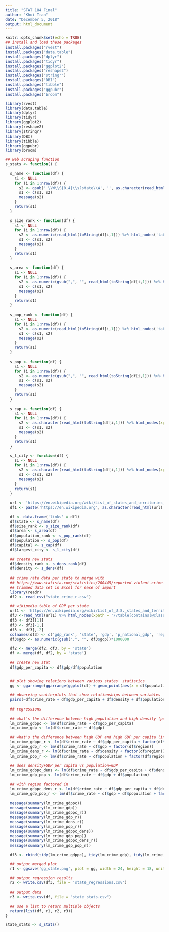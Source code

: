 ---
title: "STAT 184 Final" 
author: "Khoi Tran" 
date: "December 5, 2018" 
output: html_document 
---

```{r setup, include=FALSE} 
knitr::opts_chunk$set(echo = TRUE)
## install and load these packages
install.packages("rvest")
install.packages("data.table")
install.packages("dplyr") 
install.packages("tidyr") 
install.packages("ggplot2") 
install.packages("reshape2") 
install.packages("stringr") 
install.packages("DBI")
install.packages("tibble")
install.packages("ggpubr")
install.packages("broom")

library(rvest)
library(data.table)
library(dplyr) 
library(tidyr) 
library(ggplot2) 
library(reshape2) 
library(stringr) 
library(DBI)
library(tibble)
library(ggpubr)
library(broom)

## web scraping function
s_stats <- function() { 
  
  s_name <- function(df) {
    s1 <- NULL
    for (i in 1:nrow(df)) {
      s2 <- gsub(' \\W\\S{0,4}\\s?state\\W', '', as.character(read_html(toString(df[i,1])) %>% html_nodes(xpath = '//div/h1[@id = "firstHeading"]') %>% html_text()))
      s1 <- c(s1, s2)
      message(s2)
    }
    return(s1)
  }
  
  s_size_rank <- function(df) {
    s1 <- NULL
    for (i in 1:nrow(df)) {
      s2 <- as.numeric(read_html(toString(df[i,1])) %>% html_nodes('table') %>% .[[1]] %>% html_nodes(xpath = '//table[contains(@class, "vcard")]//th[@scope][text() = "Area"]/following-sibling::td/a') %>% html_text() %>% str_extract('\\d+'))
      s1 <- c(s1, s2)
      message(s2)
    }
    return(s1)
  }
  
  s_area <- function(df) {
    s1 <- NULL
    for (i in 1:nrow(df)) {
      s2 <- as.numeric(gsub(",", "", read_html(toString(df[i,1])) %>% html_nodes('table') %>% .[[1]] %>% html_nodes(xpath = '//table[contains(@class, "vcard")]//th[@scope][text() = "Area"]/ancestor::tr/following-sibling::tr[1]/td') %>% html_text() %>% str_extract('[:digit:]{0,3}[:punct:]{0,1}[:digit:]{0,3}')))
      s1 <- c(s1, s2)
      message(s2)
    }
    return(s1)
  }
  
  s_pop_rank <- function(df) {
    s1 <- NULL
    for (i in 1:nrow(df)) {
      s2 <- as.numeric(read_html(toString(df[i,1])) %>% html_nodes('table') %>% .[[1]] %>% html_nodes(xpath = '//table[contains(@class, "vcard")]//th[@scope][text() = "Population"]/following-sibling::td/a') %>% html_text() %>% str_extract('[:digit:]{1,2}'))
      s1 <- c(s1, s2)
      message(s2)
    }
    return(s1)
  }
  
  s_pop <- function(df) {
    s1 <- NULL
    for (i in 1:nrow(df)) {
      s2 <- as.numeric(gsub(",", "", read_html(toString(df[i,1])) %>% html_nodes('table') %>% .[[1]] %>% html_nodes(xpath = '//table[contains(@class, "vcard")]//th[@scope][text() = "Population"]/ancestor::tr/following-sibling::tr[1]/td/text()[1]') %>% html_text() %>% str_extract('\\S+'), perl = TRUE))
      s1 <- c(s1, s2)
      message(s2)
    }
    return(s1)
  }
  
  s_cap <- function(df) {
    s1 <- NULL
    for (i in 1:nrow(df)) {
      s2 <- as.character(read_html(toString(df[i,1])) %>% html_nodes(xpath = '//table[contains(@class, "vcard")]//a[contains(@href, "capital")]/ancestor::th/following-sibling::td/a') %>% html_text())
      s1 <- c(s1, s2)
      message(s2)
    }
    return(s1)
  }
  
  s_l_city <- function(df) {
    s1 <- NULL
    for (i in 1:nrow(df)) {
      s2 <- as.character(read_html(toString(df[i,1])) %>% html_nodes(xpath = '//table[contains(@class, "vcard")]//a[contains(@href, "largest_cities")]/ancestor::th/following-sibling::td/a') %>% html_text())
      s1 <- c(s1, s2)
      message(s2)
    }
    return(s1)
  }
  
  url <- 'https://en.wikipedia.org/wiki/List_of_states_and_territories_of_the_United_States'
  df1 <- paste('https://en.wikipedia.org', as.character(read_html(url) %>% html_nodes('table') %>% .[[1]] %>% html_nodes(xpath = '//table[contains(@class, "sortable")][1]//tr//th[@scope = "row"][1]//a[contains(@href, "wiki")]') %>% html_attr('href')), sep = "")
  
  df <- data.frame('links' = df1)
  df$state <- s_name(df)
  df$size_rank <- s_size_rank(df)
  df$area <- s_area(df)
  df$population_rank <- s_pop_rank(df)
  df$population <- s_pop(df)
  df$capital <- s_cap(df)
  df$largest_city <- s_l_city(df)
  
  ## create new stats
  df$density_rank <- s_dens_rank(df)
  df$density <- s_dens(df)
  
  ## crime rate data per state to merge with
  ## https://www.statista.com/statistics/200445/reported-violent-crime-rate-in-the-us-states/
  ## trimmed data set in Excel for ease of import
  library(readr)
  df2 <- read_csv("state_crime_r.csv")
  
  ## wikipedia table of GDP per state
  url1 <- 'https://en.wikipedia.org/wiki/List_of_U.S._states_and_territories_by_GDP'
  df3 <-read_html(url1) %>% html_nodes(xpath = '//table[contains(@class, "sortable")][1]') %>% html_table(fill = TRUE)
  df3 <- df3[[1]]
  df3 <- df3[-1,]
  df3 <- df3[,-2]
  colnames(df3) <- c('gdp_rank', 'state', 'gdp', 'p_national_gdp', 'region')
  df3$gdp <- as.numeric(gsub(",", "", df3$gdp))*1000000
  
  df2 <- merge(df2, df3, by = 'state')
  df <- merge(df, df2, by = 'state')
  
  ## create new stat
  df$gdp_per_capita <- df$gdp/df$population


  ## plot showing relations between various states' statistics
  gg <- ggarrange(ggarrange(ggplot(df) + geom_point(aes(x = df$population, y = df$area, colour = factor(df$region))) + labs(title = 'The Relation Between State Population, Area, and Region', x = 'Population', y = 'Area (square mi.)', colour = 'Region'), ggplot(df) + geom_smooth(aes(x = df$gdp_per_capita, y = df$crime_rate, colour = factor(df$region))) + labs(title = 'The Relation Between GDP Per Capita, Crime Rate, and Region', x = 'GDP Per Capita', y = 'Crime Rate', colour = 'Region'), ncol = 2, nrow = 1, widths = c(48,48), heights = c(24,24)), ggarrange(ggplot(df) + geom_smooth(aes(x = df$density, y = df$crime_rate, colour = factor(df$region))) + labs(title = 'The Relation Between Density, Crime Rate, and Region', x = 'Density', y = 'Crime Rate', colour = 'Region'), ggplot(df) + geom_smooth(aes(x = df$population, y = df$crime_rate, colour = factor(df$region))) + labs(title = 'The Relation Between Population, Crime Rate, and Region', x = 'Population', y = 'Crime Rate', colour = 'Region'), ncol = 2, nrow = 1, widths = c(48,48), heights = c(24,24)), ncol = 1, nrow = 2, widths = c(48,48), heights = c(48,48))
  
  ## observing scatterplots that show relationships between variables
  pairs(~df$crime_rate + df$gdp_per_capita + df$density + df$population + df$area + df$gdp)
  
  ## regressions
  
  ## what's the difference between high population and high density (population over area)?
  lm_crime_gdppc <- lm(df$crime_rate ~ df$gdp_per_capita)
  lm_crime_gdp <- lm(df$crime_rate ~ df$gdp)
  
  ## what's the difference between high GDP and high GDP per capita (income equality)?
  lm_crime_gdppc_r <- lm(df$crime_rate ~ df$gdp_per_capita + factor(df$region))
  lm_crime_gdp_r <- lm(df$crime_rate ~ df$gdp + factor(df$region))
  lm_crime_dens_r <- lm(df$crime_rate ~ df$density + factor(df$region))
  lm_crime_pop_r <- lm(df$crime_rate ~ df$population + factor(df$region))
  
  ## does density+GDP per capita vs population+GDP
  lm_crime_gdppc_dens <- lm(df$crime_rate ~ df$gdp_per_capita + df$density)
  lm_crime_gdp_pop <- lm(df$crime_rate ~ df$gdp + df$population)
  
  ## with region factored in
  lm_crime_gdppc_dens_r <- lm(df$crime_rate ~ df$gdp_per_capita + df$density + factor(df$region))
  lm_crime_gdp_pop_r <- lm(df$crime_rate ~ df$gdp + df$population + factor(df$region))
  
  message(summary(lm_crime_gdppc))
  message(summary(lm_crime_gdp))
  message(summary(lm_crime_gdppc_r))
  message(summary(lm_crime_gdp_r))
  message(summary(lm_crime_dens_r))
  message(summary(lm_crime_pop_r))
  message(summary(lm_crime_gdppc_dens))
  message(summary(lm_crime_gdp_pop))
  message(summary(lm_crime_gdppc_dens_r))
  message(summary(lm_crime_gdp_pop_r))
  
  df3 <- rbind(tidy(lm_crime_gdppc), tidy(lm_crime_gdp), tidy(lm_crime_gdppc_r), tidy(lm_crime_gdp_r), tidy(lm_crime_dens_r), tidy(lm_crime_pop_r), tidy(lm_crime_gdppc_dens), tidy(lm_crime_gdp_pop), tidy(lm_crime_gdppc_dens_r), tidy(lm_crime_gdp_pop_r))

  ## output merged plot
  r1 <- ggsave('gg_state.png', plot = gg, width = 24, height = 18, units = 'in', dpi = 225)
  
  ## output regression results
  r2 <- write.csv(df3, file = 'state_regressions.csv')
  
  ## output data
  r3 <- write.csv(df, file = "state_stats.csv")
  
  ## use a list to return multiple objects
  return(list(df, r1, r2, r3))
}

state_stats <- s_stats()
```
